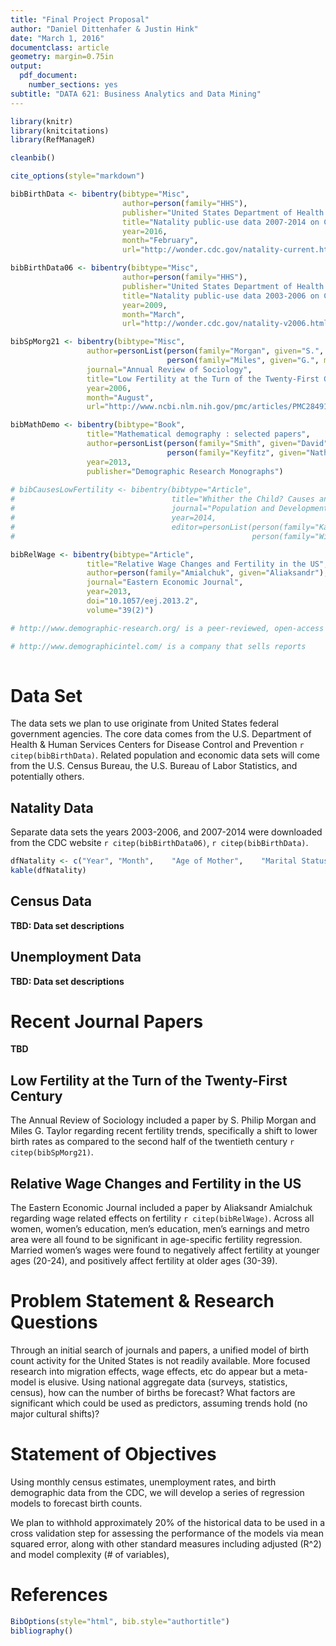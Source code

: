 ```yaml
---
title: "Final Project Proposal"
author: "Daniel Dittenhafer & Justin Hink"
date: "March 1, 2016"
documentclass: article 
geometry: margin=0.75in
output: 
  pdf_document:
    number_sections: yes
subtitle: "DATA 621: Business Analytics and Data Mining"
---
```

```r
library(knitr)
library(knitcitations)
library(RefManageR)

cleanbib()

cite_options(style="markdown")

bibBirthData <- bibentry(bibtype="Misc",
                         author=person(family="HHS"),
                         publisher="United States Department of Health and Human Services (US DHHS), Centers for Disease Control and Prevention (CDC), National Center for Health Statistics (NCHS), Division of Vital Statistics",
                         title="Natality public-use data 2007-2014 on CDC WONDER Online Database",
                         year=2016,
                         month="February",
                         url="http://wonder.cdc.gov/natality-current.html")

bibBirthData06 <- bibentry(bibtype="Misc",
                         author=person(family="HHS"),
                         publisher="United States Department of Health and Human Services (US DHHS), Centers for Disease Control and Prevention (CDC), National Center for Health Statistics (NCHS), Division of Vital Statistics",
                         title="Natality public-use data 2003-2006 on CDC WONDER Online Database",
                         year=2009,
                         month="March",
                         url="http://wonder.cdc.gov/natality-v2006.html")

bibSpMorg21 <- bibentry(bibtype="Misc",
                 author=personList(person(family="Morgan", given="S.", middle="Philip"), 
                                   person(family="Miles", given="G.", middle="Taylor")),
                 journal="Annual Review of Sociology",
                 title="Low Fertility at the Turn of the Twenty-First Century",
                 year=2006,
                 month="August",
                 url="http://www.ncbi.nlm.nih.gov/pmc/articles/PMC2849172/")

bibMathDemo <- bibentry(bibtype="Book",
                 title="Mathematical demography : selected papers",
                 author=personList(person(family="Smith", given="David"),
                                   person(family="Keyfitz", given="Nathan")),
                 year=2013,
                 publisher="Demographic Research Monographs")
                 
# bibCausesLowFertility <- bibentry(bibtype="Article",
#                                   title="Whither the Child? Causes and Consequences of Low Fertility",
#                                   journal="Population and Development Review",
#                                   year=2014,
#                                   editor=personList(person(family="Kaufmann", given="Eric"),
#                                                     person(family="Wilcox", given="W. Bradford")))

bibRelWage <- bibentry(bibtype="Article",
                 title="Relative Wage Changes and Fertility in the US",
                 author=person(family="Amialchuk", given="Aliaksandr"),
                 journal="Eastern Economic Journal",
                 year=2013,
                 doi="10.1057/eej.2013.2",
                 volume="39(2)")

# http://www.demographic-research.org/ is a peer-reviewed, open-access journal of population sciences 

# http://www.demographicintel.com/ is a company that sells reports
                                   
```

# Data Set

The data sets we plan to use originate from United States federal government agencies. The core data comes from the U.S. Department of Health & Human Services Centers for Disease Control and Prevention  `r citep(bibBirthData)`. Related population and economic data sets will come from the U.S. Census Bureau, the U.S. Bureau of Labor Statistics, and potentially others.


## Natality Data

Separate data sets the years 2003-2006, and 2007-2014 were downloaded from the CDC website `r citep(bibBirthData06)`, `r citep(bibBirthData)`.

```r
dfNatality <- c("Year", "Month",	"Age of Mother",	"Marital Status",	"Education",	"Births")
kable(dfNatality)
```

##  Census Data

**TBD: Data set descriptions**


## Unemployment Data

**TBD: Data set descriptions**


# Recent Journal Papers

**TBD**

## Low Fertility at the Turn of the Twenty-First Century

The Annual Review of Sociology included a paper by S. Philip Morgan and Miles G. Taylor regarding recent fertility trends, specifically a shift to lower birth rates as compared to the second half of the twentieth century `r citep(bibSpMorg21)`.

## Relative Wage Changes and Fertility in the US

The Eastern Economic Journal included a paper by Aliaksandr Amialchuk regarding wage related effects on fertility `r citep(bibRelWage)`. Across all women, women's education, men's education, men's earnings and metro area were all found to be significant in age-specific fertility regression. Married women's wages were found to negatively affect fertility at younger ages (20-24), and positively affect fertility at older ages (30-39).

# Problem Statement & Research Questions

Through an initial search of journals and papers, a unified model of birth count activity for the United States is not readily available. More focused research into migration effects, wage effects, etc do appear but a meta-model is elusive. Using national aggregate data (surveys, statistics, census), how can the number of births be forecast? What factors are significant which could be used as predictors, assuming trends hold (no major cultural shifts)? 

# Statement of Objectives

Using monthly census estimates, unemployment rates, and birth demographic data from the CDC, we will develop a series of regression models to forecast birth counts. 

We plan to withhold approximately 20% of the historical data to be used in a cross validation step for assessing the performance of the models via mean squared error, along with other standard measures including adjusted \(R^2\) and model complexity (# of variables), 


# References

```r
BibOptions(style="html", bib.style="authortitle")
bibliography()
```


